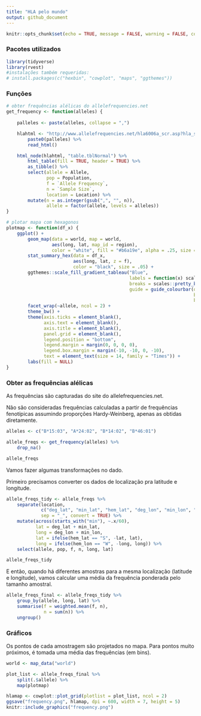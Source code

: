 ```yaml
---
title: "HLA pelo mundo"
output: github_document
---
```


```r
knitr::opts_chunk$set(echo = TRUE, message = FALSE, warning = FALSE, comment = "")
```


### Pacotes utilizados

```r
library(tidyverse)
library(rvest)
#instalações também requeridas: 
# install.packages(c("hexbin", "cowplot", "maps", "ggthemes"))
```


### Funções

```r
# obter frequências alélicas do allelefrequencies.net
get_frequency <- function(alleles) {
    
    palleles <- paste(alleles, collapse = ",")

    hlahtml <- "http://www.allelefrequencies.net/hla6006a_scr.asp?hla_selection=" %>%
        paste0(palleles) %>%
        read_html()

    html_node(hlahtml, "table.tblNormal") %>%
        html_table(fill = TRUE, header = TRUE) %>%
        as_tibble() %>%
        select(allele = Allele, 
               pop = Population, 
               f = `Allele Frequency`,
               n = `Sample Size`,
               location = Location) %>%
        mutate(n = as.integer(gsub(",", "", n)),
               allele = factor(allele, levels = alleles))
}

# plotar mapa com hexagonos
plotmap <- function(df_x) {
    ggplot() +
        geom_map(data = world, map = world,
                 aes(long, lat, map_id = region),
                 color = "white", fill = "#b6a19e", alpha = .25, size = .05) +
        stat_summary_hex(data = df_x, 
                         aes(long, lat, z = f), 
                         color = "black", size = .05) +
        ggthemes::scale_fill_gradient_tableau("Blue",
                                              labels = function(x) scales::percent(x, accuracy=1),
                                              breaks = scales::pretty_breaks(3),
                                              guide = guide_colourbar(direction = "horizontal",
                                                                      barwidth = 10,
                                                                      barheight = .25)) +
        facet_wrap(~allele, ncol = 2) +
        theme_bw() +
        theme(axis.ticks = element_blank(),
              axis.text = element_blank(),
              axis.title = element_blank(),
              panel.grid = element_blank(),
              legend.position = "bottom",
              legend.margin = margin(0, 0, 0, 0),
              legend.box.margin = margin(-10, -10, 0, -10),
              text = element_text(size = 14, family = "Times")) +
        labs(fill = NULL)
}
```

### Obter as frequências alélicas

As frequências são capturadas do site do allelefrequencies.net.

Não são consideradas frequências calculadas a partir de frequências fenotípicas assumindo proporções Hardy-Weinberg, apenas as obtidas diretamente. 

```r
alleles <- c("B*15:03", "A*24:02", "B*14:02", "B*46:01")

allele_freqs <- get_frequency(alleles) %>%
    drop_na()

allele_freqs
```

Vamos fazer algumas transformações no dado.

Primeiro precisamos converter os dados de localização pra latitude e longitude.

```r
allele_freqs_tidy <- allele_freqs %>%
    separate(location, 
             c("deg_lat", "min_lat", "hem_lat", "deg_lon", "min_lon", "hem_lon"), 
             sep = "_", convert = TRUE) %>%
    mutate(across(starts_with("min"), ~.x/60),
           lat = deg_lat + min_lat,
           long = deg_lon + min_lon,
           lat = ifelse(hem_lat == "S", -lat, lat),
           long = ifelse(hem_lon == "W", -long, long)) %>%
    select(allele, pop, f, n, long, lat)

allele_freqs_tidy
```

E então, quando há diferentes amostras para a mesma localização (latitude e longitude), vamos calcular uma média da frequência ponderada pelo tamanho amostral.

```r
allele_freqs_final <- allele_freqs_tidy %>%
    group_by(allele, long, lat) %>%
    summarise(f = weighted.mean(f, n),
              n = sum(n)) %>%
    ungroup()
```

### Gráficos

Os pontos de cada amostragem são projetados no mapa. Para pontos muito próximos, é tomada uma média das frequências (em bins).


```r
world <- map_data("world")

plot_list <- allele_freqs_final %>%
    split(.$allele) %>%
    map(plotmap)

hlamap <- cowplot::plot_grid(plotlist = plot_list, ncol = 2)
ggsave("frequency.png", hlamap, dpi = 600, width = 7, height = 5)
knitr::include_graphics("frequency.png")
```
